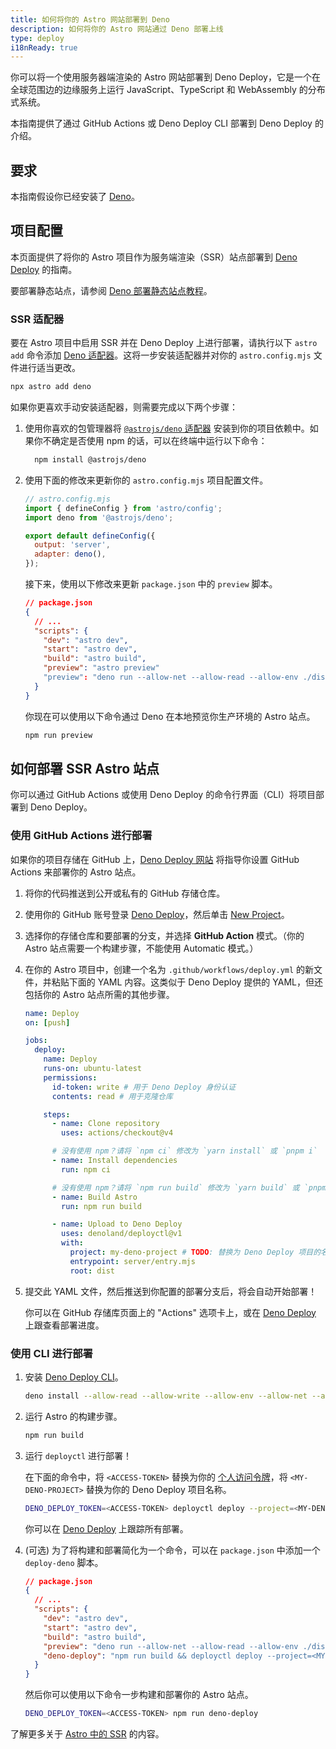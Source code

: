```yaml
---
title: 如何将你的 Astro 网站部署到 Deno
description: 如何将你的 Astro 网站通过 Deno 部署上线
type: deploy
i18nReady: true
---
```


你可以将一个使用服务器端渲染的 Astro 网站部署到 Deno Deploy，它是一个在全球范围边的边缘服务上运行 JavaScript、TypeScript 和 WebAssembly 的分布式系统。

本指南提供了通过 GitHub Actions 或 Deno Deploy CLI 部署到 Deno Deploy 的介绍。

## 要求

本指南假设你已经安装了 [Deno](https://deno.com/)。

## 项目配置

本页面提供了将你的 Astro 项目作为服务端渲染（SSR）站点部署到 [Deno Deploy](https://deno.com/deploy) 的指南。

要部署静态站点，请参阅 [Deno 部署静态站点教程](https://docs.deno.com/deploy/tutorials/static-site)。

### SSR 适配器

要在 Astro 项目中启用 SSR 并在 Deno Deploy 上进行部署，请执行以下 `astro add` 命令添加 [Deno 适配器][Deno adapter]。这将一步安装适配器并对你的 `astro.config.mjs` 文件进行适当更改。

```bash
npx astro add deno
```

如果你更喜欢手动安装适配器，则需要完成以下两个步骤：

1. 使用你喜欢的包管理器将 [`@astrojs/deno` 适配器][Deno adapter] 安装到你的项目依赖中。如果你不确定是否使用 npm 的话，可以在终端中运行以下命令：

    ```bash
      npm install @astrojs/deno
    ```

2. 使用下面的修改来更新你的 `astro.config.mjs` 项目配置文件。

    ```js ins={3,6-7}
    // astro.config.mjs
    import { defineConfig } from 'astro/config';
    import deno from '@astrojs/deno';

    export default defineConfig({
      output: 'server',
      adapter: deno(),
    });
    ```

    接下来，使用以下修改来更新 `package.json` 中的 `preview` 脚本。

    ```json del={8} ins={9}
    // package.json
    {
      // ...
      "scripts": {
        "dev": "astro dev",
        "start": "astro dev",
        "build": "astro build",
        "preview": "astro preview"
        "preview": "deno run --allow-net --allow-read --allow-env ./dist/server/entry.mjs"
      }
    }
    ```
    
    你现在可以使用以下命令通过 Deno 在本地预览你生产环境的 Astro 站点。

    ```bash
    npm run preview
    ```

## 如何部署 SSR Astro 站点

你可以通过 GitHub Actions 或使用 Deno Deploy 的命令行界面（CLI）将项目部署到 Deno Deploy。

### 使用 GitHub Actions 进行部署

如果你的项目存储在 GitHub 上，[Deno Deploy 网站](https://dash.deno.com/) 将指导你设置 GitHub Actions 来部署你的 Astro 站点。

1. 将你的代码推送到公开或私有的 GitHub 存储仓库。

2. 使用你的 GitHub 账号登录 [Deno Deploy](https://dash.deno.com/)，然后单击 [New Project](https://dash.deno.com)。

3. 选择你的存储仓库和要部署的分支，并选择 **GitHub Action** 模式。（你的 Astro 站点需要一个构建步骤，不能使用 Automatic 模式。）

4. 在你的 Astro 项目中，创建一个名为 `.github/workflows/deploy.yml` 的新文件，并粘贴下面的 YAML 内容。这类似于 Deno Deploy 提供的 YAML，但还包括你的 Astro 站点所需的其他步骤。

    ```yaml
    name: Deploy
    on: [push]

    jobs:
      deploy:
        name: Deploy
        runs-on: ubuntu-latest
        permissions:
          id-token: write # 用于 Deno Deploy 身份认证
          contents: read # 用于克隆仓库

        steps:
          - name: Clone repository
            uses: actions/checkout@v4

          # 没有使用 npm？请将 `npm ci` 修改为 `yarn install` 或 `pnpm i`
          - name: Install dependencies
            run: npm ci

          # 没有使用 npm？请将 `npm run build` 修改为 `yarn build` 或 `pnpm run build`
          - name: Build Astro
            run: npm run build

          - name: Upload to Deno Deploy
            uses: denoland/deployctl@v1
            with:
              project: my-deno-project # TODO: 替换为 Deno Deploy 项目的名称
              entrypoint: server/entry.mjs
              root: dist
    ```

5. 提交此 YAML 文件，然后推送到你配置的部署分支后，将会自动开始部署！

   你可以在 GitHub 存储库页面上的 "Actions" 选项卡上，或在 [Deno Deploy](https://dash.deno.com) 上跟查看部署进度。

### 使用 CLI 进行部署

1. 安装 [Deno Deploy CLI](https://docs.deno.com/deploy/manual/deployctl)。

    ```bash
    deno install --allow-read --allow-write --allow-env --allow-net --allow-run --no-check -r -f https://deno.land/x/deploy/deployctl.ts
    ```

2. 运行 Astro 的构建步骤。

    ```bash
    npm run build
    ```

3. 运行 `deployctl` 进行部署！

   在下面的命令中，将 `<ACCESS-TOKEN>` 替换为你的 [个人访问令牌](https://dash.deno.com/account#access-tokens)，将 `<MY-DENO-PROJECT>` 替换为你的 Deno Deploy 项目名称。

    ```bash
    DENO_DEPLOY_TOKEN=<ACCESS-TOKEN> deployctl deploy --project=<MY-DENO-PROJECT> --no-static --include=./dist ./dist/server/entry.mjs
    ```

    你可以在 [Deno Deploy](https://dash.deno.com) 上跟踪所有部署。

4. (可选) 为了将构建和部署简化为一个命令，可以在 `package.json` 中添加一个 `deploy-deno` 脚本。

    ```json ins={9}
    // package.json
    {
      // ...
      "scripts": {
        "dev": "astro dev",
        "start": "astro dev",
        "build": "astro build",
        "preview": "deno run --allow-net --allow-read --allow-env ./dist/server/entry.mjs",
        "deno-deploy": "npm run build && deployctl deploy --project=<MY-DENO-PROJECT> --no-static --include=./dist ./dist/server/entry.mjs"
      }
    }
    ```

    然后你可以使用以下命令一步构建和部署你的 Astro 站点。

    ```bash
    DENO_DEPLOY_TOKEN=<ACCESS-TOKEN> npm run deno-deploy
    ```

<ReadMore>了解更多关于 [Astro 中的 SSR](/zh-cn/guides/server-side-rendering/) 的内容。</ReadMore>

[Deno adapter]: https://github.com/denoland/deno-astro-adapter

